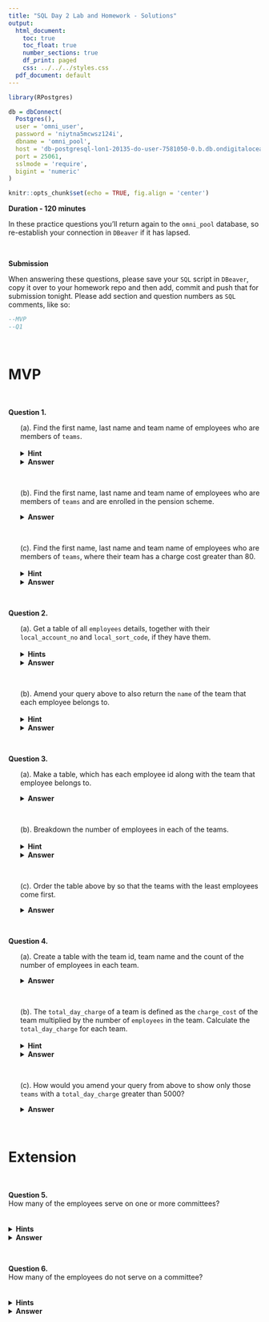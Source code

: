 ```yaml
---
title: "SQL Day 2 Lab and Homework - Solutions"
output:
  html_document:
    toc: true
    toc_float: true
    number_sections: true
    df_print: paged
    css: ../../../styles.css
  pdf_document: default
---
```


```r
library(RPostgres)

db = dbConnect(
  Postgres(), 
  user = 'omni_user',
  password = 'niytna5mcwsz124i',
  dbname = 'omni_pool',
  host = 'db-postgresql-lon1-20135-do-user-7581050-0.b.db.ondigitalocean.com',
  port = 25061,
  sslmode = 'require',
  bigint = 'numeric'
)
```

```r
knitr::opts_chunk$set(echo = TRUE, fig.align = 'center')
```

**Duration - 120 minutes**  

In these practice questions you'll return again to the `omni_pool` database, so re-establish your connection in `DBeaver` if it has lapsed. 

<br>
<div class='emphasis'>
**Submission**

When answering these questions, please save your `SQL` script in `DBeaver`, copy it over to your homework repo and then add, commit and push that for submission tonight. Please add section and question numbers as `SQL` comments, like so:

```sql
--MVP
--Q1
```
</div>
<br>

# MVP 

<br>

**Question 1.**\
<ul>
(a). Find the first name, last name and team name of employees who are members of `teams`.
<br><br>
<details>
<summary>**Hint**</summary>  
We only want employees who are also in the teams table. So which type of join should we use? 
</details>

<details>
<summary>**Answer**</summary>
```sql
SELECT 
  e.first_name, 
  e.last_name, 
  t.name AS team_name
FROM employees AS e INNER JOIN teams AS t
ON e.team_id = t.id;
```
```r
out
```
</details>
<br>

(b). Find the first name, last name and team name of employees who are members of `teams` and are enrolled in the pension scheme.

<details>
<summary>**Answer**</summary>
```sql
SELECT 
  e.first_name, 
  e.last_name, 
  t.name AS team_name
FROM employees AS e INNER JOIN teams AS t
ON e.team_id = t.id
WHERE e.pension_enrol = TRUE;
```
```r
out
```
</details>
<br>

(c). Find the first name, last name and team name of employees who are members of `teams`, where their team has a charge cost greater than 80. 
<br><br>
<details>
<summary>**Hint**</summary>  
`charge_cost` may be the wrong type to compare with value `80`. Can you find a way to convert it **without changing** the database? 
</details>

<details>
<summary>**Answer**</summary>
```sql
SELECT 
  e.first_name, 
  e.last_name, 
  t.name AS team_name
FROM employees AS e INNER JOIN teams AS t
ON e.team_id = t.id
WHERE CAST(t.charge_cost AS INT) > 80;
```
```r
out
```
  
Can also do this in `PostgreSQL` as:
  
```sql
SELECT 
  e.first_name, 
  e.last_name, 
  t.name AS team_name
FROM employees AS e INNER JOIN teams AS t
ON e.team_id = t.id
WHERE t.charge_cost::INT > 80;
```
```r
out
```
</details>
</ul>
<br>

**Question 2.**\
<ul>
(a). Get a table of all `employees` details, together with their `local_account_no` and `local_sort_code`, if they have them.
<br><br>
<details>
<summary>**Hints**</summary>  
`local_account_no` and `local_sort_code` are fields in `pay_details`, and employee details are held in `employees`, so this query requires a `JOIN`.
<br><br>
What sort of `JOIN` is needed if we want details of **all** employees, even if they don't have stored `local_account_no` and `local_sort_code`?
</details>

<details>
<summary>**Answer**</summary>
```sql
SELECT 
  e.*,
  pd.local_account_no,
  pd.local_sort_code
FROM employees AS e LEFT JOIN pay_details AS pd
ON e.pay_detail_id = pd.id
```
```r
out
```
</details>
<br>

(b). Amend your query above to also return the `name` of the team that each employee belongs to.
<br><br>
<details>
<summary>**Hint**</summary>  
The name of the team is in the `teams` table, so we will need to do another join.
</details>

<details>
<summary>**Answer**</summary>
```sql
SELECT 
  e.*,
  pd.local_account_no,
  pd.local_sort_code,
  t.name AS team_name
FROM employees AS e LEFT JOIN pay_details AS pd
ON e.pay_detail_id = pd.id
LEFT JOIN teams AS t
ON e.team_id = t.id
```
```r
out
```
</details>
</ul>
<br>

**Question 3.**\
<ul>
(a). Make a table, which has each employee id along with the team that employee belongs to.

<details>
<summary>**Answer**</summary>
```sql
SELECT 
  e.id AS employee_id,
  t.name AS team_name 
FROM employees AS e LEFT JOIN teams as t
ON e.team_id = t.id;
```
```r
out
```
</details>
<br>

(b). Breakdown the number of employees in each of the teams.
<br><br>
<details>
<summary>**Hint**</summary>   
You will need to add a group by to the table you created above.
</details>

<details>
<summary>**Answer**</summary>
```sql
SELECT 
  COUNT(e.id),
  t.name AS team_name 
FROM employees AS e LEFT JOIN teams as t
ON e.team_id = t.id
GROUP BY t.name;
```
```r
out
```
</details>
<br>

(c). Order the table above by so that the teams with the least employees come first.

<details>
<summary>**Answer**</summary>
```sql
SELECT 
  t.name AS team_name, 
  COUNT(e.id) AS num_employees
FROM teams AS t LEFT JOIN employees AS e
ON e.team_id = t.id
GROUP BY t.name
ORDER BY num_employees ASC
```
```r
out
```
</details>
</ul>
<br>

**Question 4.**\
<ul>
(a). Create a table with the team id, team name and the count of the number of employees in each team.

<details>
<summary>**Answer**</summary>
```sql
SELECT 
  t.id,  
  t.name,
  COUNT(e.id)
FROM employees AS e
INNER JOIN teams AS t
ON e.team_id = t.id
GROUP BY t.id
```
```r
out
```
</details>
<br>

(b). The `total_day_charge` of a team is defined as the `charge_cost` of the team multiplied by the number of `employees` in the team. Calculate the `total_day_charge` for each team.
<br><br>
<details>
<summary>**Hint**</summary> 
If you `GROUP BY teams.id`, because it's the primary key, you can `SELECT` any other column of `teams` that you want (this is an exception to the rule that normally you can only `SELECT` a column that you `GROUP BY`).
</details>

<details>
<summary>**Answer**</summary>
```sql
SELECT 
  t.name,
  COUNT(e.id) * CAST(t.charge_cost AS INT) AS total_day_charge
FROM employees AS e
INNER JOIN teams AS t
ON e.team_id = t.id
GROUP BY t.id
```
```r
out
```
</details>
<br>

(c). How would you amend your query from above to show only those `teams` with a `total_day_charge` greater than 5000?

<details>
<summary>**Answer**</summary>
```sql
SELECT 
  t.name,
  COUNT(e.id) * CAST(t.charge_cost AS INT) AS total_day_charge
FROM employees AS e
INNER JOIN teams AS t
ON e.team_id = t.id
GROUP BY t.id
HAVING COUNT(e.id) * CAST(t.charge_cost AS INT) > 5000
```
```r
out
```
</details>
</ul>
<br>

# Extension 

<br>

**Question 5.**\
How many of the employees serve on one or more committees?  
<br><br>
<details>
<summary>**Hints**</summary> 
All of the details of membership of committees is held in a single table: `employees_committees`, so this doesn't require a join.
<br><br>
Some employees may serve in multiple committees. Can you find the number of distinct employees who serve? [**Extra hint** - do some research on the `DISTINCT()` function].
</details>

<details>
<summary>**Answer**</summary>
```sql
SELECT 
  COUNT(DISTINCT(employee_id)) AS num_employees_on_committees
FROM employees_committees
```
```r
out
```
</details>

<br>

**Question 6.**\
How many of the employees do not serve on a committee?  
<br><br>
<details>
<summary>**Hints**</summary>   
This requires joining over only two tables
<br><br>
Could you use a join and find rows without a match in the join?
</details>

<details>
<summary>**Answer**</summary>  
Here is the 'anti-join' way of doing it:
  
```sql
SELECT 
  COUNT(*) AS num_not_in_committees
FROM employees e
LEFT JOIN employees_committees ec
ON e.id = ec.employee_id 
WHERE ec.employee_id IS NULL
```
```r
out
```
  
Here is a method using two subqueries:
  
```sql
SELECT 
  (SELECT COUNT(id) FROM employees) -
  (SELECT COUNT(DISTINCT(employee_id)) FROM employees_committees)
    AS num_not_in_committees
```
```r
out
```

```r
dbDisconnect(db)
```
</details>
